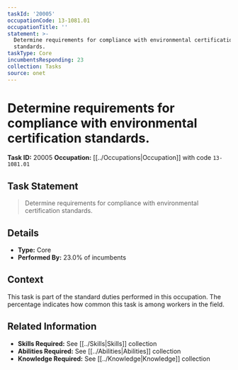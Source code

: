 ```yaml
---
taskId: '20005'
occupationCode: 13-1081.01
occupationTitle: ''
statement: >-
  Determine requirements for compliance with environmental certification
  standards.
taskType: Core
incumbentsResponding: 23
collection: Tasks
source: onet
---
```

# Determine requirements for compliance with environmental certification standards.

**Task ID:** 20005
**Occupation:** [[../Occupations|Occupation]] with code `13-1081.01`

## Task Statement

> Determine requirements for compliance with environmental certification standards.

## Details

- **Type:** Core
- **Performed By:** 23.0% of incumbents

## Context

This task is part of the standard duties performed in this occupation. The percentage indicates how common this task is among workers in the field.

## Related Information

- **Skills Required:** See [[../Skills|Skills]] collection
- **Abilities Required:** See [[../Abilities|Abilities]] collection
- **Knowledge Required:** See [[../Knowledge|Knowledge]] collection
